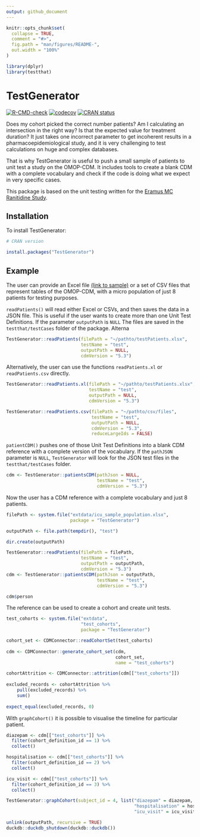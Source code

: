 ```yaml
---
output: github_document
---
```


<!-- README.md is generated from README.Rmd. Please edit that file -->

```r
knitr::opts_chunk$set(
  collapse = TRUE,
  comment = "#>",
  fig.path = "man/figures/README-",
  out.width = "100%"
)

library(dplyr)
library(testthat)
```

# TestGenerator

<!-- badges: start -->
[![R-CMD-check](https://github.com/darwin-eu/TestGenerator/actions/workflows/R-CMD-check.yaml/badge.svg)](https://github.com/darwin-eu-dev/TestGenerator/actions/workflows/R-CMD-check.yaml)
[![codecov](https://codecov.io/github/darwin-eu/TestGenerator/branch/main/graph/badge.svg)](https://app.codecov.io/github/darwin-eu/TestGenerator?branch=main)
[![CRAN status](https://www.r-pkg.org/badges/version/TestGenerator)](https://CRAN.R-project.org/package=TestGenerator)
<!-- badges: end -->

Does my cohort picked the correct number patients? Am I calculating an intersection in the right way? Is that the expected value for treatment duration? It just takes one incorrect parameter to get incoherent results in a pharmacoepidemiological study, and it is very challenging to test calculations on huge and complex databases. 

That is why TestGenerator is useful to push a small sample of patients to unit test a study on the OMOP-CDM. It includes tools to create a blank CDM with a complete vocabulary and check if the code is doing what we expect in very specific cases.  

This package is based on the unit testing written for the [Eramus MC Ranitidine Study](https://github.com/mi-erasmusmc/RanitidineStudy/blob/master/unitTesting_README.md).

## Installation

To install TestGenerator:

```r
# CRAN version

install.packages("TestGenerator")
```

## Example

The user can provide an Excel file [(link to sample)](https://github.com/darwin-eu-dev/TestGenerator/raw/main/inst/extdata/icu_sample_population.xlsx) or a set of CSV files that represent tables of the OMOP-CDM, with a micro population of just 8 patients for testing purposes. 

`readPatients()` will read either Excel or CSVs, and then saves the data in a JSON file. This is useful if the user wants to create more than one Unit Test Definitions. If the parameter `outputPath` is `NULL` The files are saved in the `testthat/testCases` folder of the package. Alterna

```r
TestGenerator::readPatients(filePath = "~/pathto/testPatients.xlsx",
                            testName = "test",
                            outputPath = NULL,
                            cdmVersion = "5.3")
```

Alternatively, the user can use the functions `readPatients.xl` or `readPatients.csv` directly. 

```r
TestGenerator::readPatients.xl(filePath = "~/pathto/testPatients.xlsx",
                               testName = "test",
                               outputPath = NULL,
                               cdmVersion = "5.3")

TestGenerator::readPatients.csv(filePath = "~/pathto/csv/files",
                                testName = "test",
                                outputPath = NULL,
                                cdmVersion = "5.3",
                                reduceLargeIds = FALSE)
```

`patientCDM()` pushes one of those Unit Test Definitions into a blank CDM reference with a complete version of the vocabulary. If the `pathJSON` parameter is `NULL`, `TestGenerator` will look for the JSON test files in the `testthat/testCases` folder. 

```r
cdm <- TestGenerator::patientsCDM(pathJson = NULL, 
                                  testName = "test",
                                  cdmVersion = "5.3")

```

Now the user has a CDM reference with a complete vocabulary and just 8 patients.

```r
filePath <- system.file("extdata/icu_sample_population.xlsx", 
                        package = "TestGenerator")

outputPath <- file.path(tempdir(), "test")

dir.create(outputPath)

TestGenerator::readPatients(filePath = filePath, 
                            testName = "test", 
                            outputPath = outputPath, 
                            cdmVersion = "5.3")
cdm <- TestGenerator::patientsCDM(pathJson = outputPath, 
                                  testName = "test",
                                  cdmVersion = "5.3")

cdm$person
```

The reference can be used to create a cohort and create unit tests. 

```r
test_cohorts <- system.file("extdata",
                            "test_cohorts",
                            package = "TestGenerator")

cohort_set <- CDMConnector::readCohortSet(test_cohorts)
  
cdm <- CDMConnector::generate_cohort_set(cdm,
                                         cohort_set,
                                         name = "test_cohorts")

cohortAttrition <- CDMConnector::attrition(cdm[["test_cohorts"]])
  
excluded_records <- cohortAttrition %>% 
    pull(excluded_records) %>% 
    sum()
  
expect_equal(excluded_records, 0)
```

With `graphCohort()` it is possible to visualise the timeline for particular patient. 

```r

diazepam <- cdm[["test_cohorts"]] %>% 
  filter(cohort_definition_id == 1) %>% 
  collect()

hospitalisation <- cdm[["test_cohorts"]] %>% 
  filter(cohort_definition_id == 2) %>% 
  collect()

icu_visit <- cdm[["test_cohorts"]] %>% 
  filter(cohort_definition_id == 3) %>% 
  collect()

TestGenerator::graphCohort(subject_id = 4, list("diazepam" = diazepam,
                                                "hospitalisation" = hospitalisation,
                                                "icu_visit" = icu_visit))

```

```r
unlink(outputPath, recursive = TRUE)
duckdb::duckdb_shutdown(duckdb::duckdb())
```

